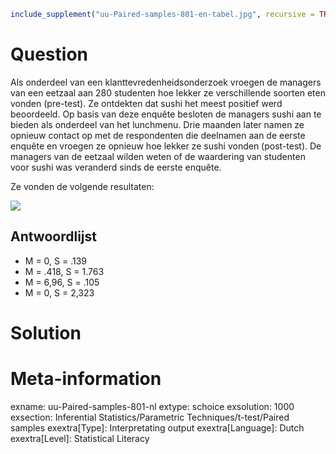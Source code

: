 ```r
include_supplement("uu-Paired-samples-801-en-tabel.jpg", recursive = TRUE)
```

Question
========
  
Als onderdeel van een klanttevredenheidsonderzoek vroegen de managers van een eetzaal aan 280 studenten hoe lekker ze verschillende soorten eten vonden (pre-test). Ze ontdekten dat sushi het meest positief werd beoordeeld. Op basis van deze enquête besloten de managers sushi aan te bieden als onderdeel van het lunchmenu. Drie maanden later namen ze opnieuw contact op met de respondenten die deelnamen aan de eerste enquête en vroegen ze opnieuw hoe lekker ze sushi vonden (post-test). De managers van de eetzaal wilden weten of de waardering van studenten voor sushi was veranderd sinds de eerste enquête.

Ze vonden de volgende resultaten:


![](uu-Paired-samples-801-en-tabel.jpg)
  
Antwoordlijst
----------
* M = 0, S = .139
* M = .418, S = 1.763
* M = 6,96, S = .105
* M = 0, S = 2,323


Solution
========

Meta-information
================
exname: uu-Paired-samples-801-nl
extype: schoice
exsolution: 1000
exsection: Inferential Statistics/Parametric Techniques/t-test/Paired samples
exextra[Type]: Interpretating output
exextra[Language]: Dutch
exextra[Level]: Statistical Literacy

